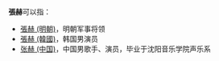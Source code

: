 '''張赫'''可以指：
* [[張赫_(明朝)|張赫 (明朝)]]，明朝军事将领
* [[張赫_(韓國)|張赫 (韓國)]]，韩国男演员
* [[张赫_(中国)|张赫 (中国)]]，中国男歌手、演员，毕业于沈阳音乐学院声乐系
{{Disambiguation|H|Cat=二字张姓人名消歧义}}
